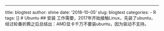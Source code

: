 ---
title: blogtest
author: shine
date: '2018-10-05'
slug: blogtest
categories:
  - R
tags: []
# Ubuntu
## 安装
  工作需要，2017年开始接触Linux，先装了ubuntu，经过轮番折腾之后总结出：AMD显卡千万不要装ubuntu，因为驱动不支持。

